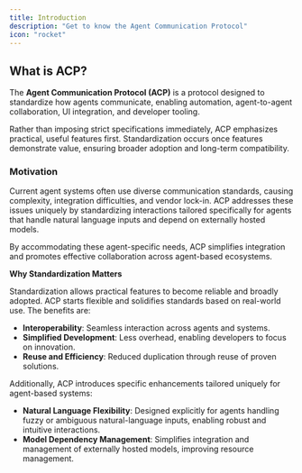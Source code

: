 ```yaml
---
title: Introduction
description: "Get to know the Agent Communication Protocol"
icon: "rocket"
---
```


## What is ACP?

The **Agent Communication Protocol (ACP)** is a protocol designed to standardize how agents communicate, enabling automation, agent-to-agent collaboration, UI integration, and developer tooling.

Rather than imposing strict specifications immediately, ACP emphasizes practical, useful features first. Standardization occurs once features demonstrate value, ensuring broader adoption and long-term compatibility.

### Motivation

Current agent systems often use diverse communication standards, causing complexity, integration difficulties, and vendor lock-in. ACP addresses these issues uniquely by standardizing interactions tailored specifically for agents that handle natural language inputs and depend on externally hosted models.

By accommodating these agent-specific needs, ACP simplifies integration and promotes effective collaboration across agent-based ecosystems.

**Why Standardization Matters**

Standardization allows practical features to become reliable and broadly adopted. ACP starts flexible and solidifies standards based on real-world use. The benefits are:

- **Interoperability**: Seamless interaction across agents and systems.
- **Simplified Development**: Less overhead, enabling developers to focus on innovation.
- **Reuse and Efficiency**: Reduced duplication through reuse of proven solutions.

Additionally, ACP introduces specific enhancements tailored uniquely for agent-based systems:

- **Natural Language Flexibility**: Designed explicitly for agents handling fuzzy or ambiguous natural-language inputs, enabling robust and intuitive interactions.
- **Model Dependency Management**:  Simplifies integration and management of externally hosted models, improving resource management.